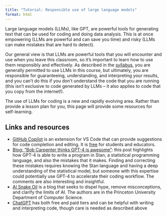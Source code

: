 ```yaml
---
title: "Tutorial: Responsible use of large language models"
format: html
---
```


Large language models (LLMs), like GPT, are powerful tools for generating text that can be used for coding and doing data analysis.
This is at once empowering (LLMs are powerful and can save you time) and risky (LLMs can make mistakes that are hard to detect).

Our general view is that LLMs are powerful tools that you will encounter and use when you leave this classroom, so it's important to learn how to use them responsibly and effectively.
As described in the [syllabus](../syllabus.qmd#sec-llm), you are generally permitted to use LLMs in this course, but ultimately, you are responsible for guaranteeing, understanding, and interpreting your results, and you can't do this if you don't understand the code that you are running (this isn't exclusive to code generated by LLMs -- it also applies to code that you copy from the internet!).

The use of LLMs for coding is a new and rapidly evolving area.
Rather than provide a lesson plan for you, this page will provide some resources for self-learning.

## Links and resources

* [GitHub Copilot](https://github.com/features/copilot){target=_blank} is an extension for VS Code that can provide suggestions for code completion and editing. It is [free](https://techcommunity.microsoft.com/t5/educator-developer-blog/step-by-step-setting-up-github-student-and-github-copilot-as-an/ba-p/3736279){target=_blank} for students and educators.
* [Blog: "Bob Carpenter thinks GPT-4 is awesome"](https://statmodeling.stat.columbia.edu/2023/08/20/bob-carpenter-thinks-gpt-4-is-awesome/){target=_blank}: this post highlights how GPT-4 is able to write a program in Stan, a statistical programming language, and also the mistakes that it makes. Finding and correcting these mistakes requires knowing the Stan language and having a deep understanding of the statistical model, but someone with this expertise could potentially use GPT-4 to accelerate their coding workflow. The comments are also interesting and insightful.
* [AI Snake Oil](https://www.aisnakeoil.com/){target=_blank} is a blog that seeks to dispel hype, remove misconceptions, and clarify the limits of AI. The authors are in the Princeton University Department of Computer Science.
* [ChatGPT](https://chat.openai.com/) has both free and paid tiers and can be helpful with writing and interpreting code, though care is needed as described above

